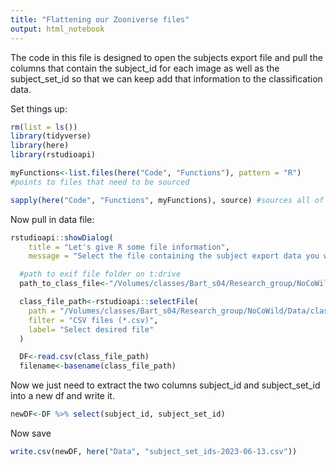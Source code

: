 ```yaml
---
title: "Flattening our Zooniverse files"
output: html_notebook
---
```

The code in this file is designed to open the subjects export file and pull the columns that contain the subject_id for each image as well as the subject_set_id so that we can keep add that information to the classification data.

Set things up:
```r
rm(list = ls())
library(tidyverse)
library(here)
library(rstudioapi)

myFunctions<-list.files(here("Code", "Functions"), pattern = "R") 
#points to files that need to be sourced

sapply(here("Code", "Functions", myFunctions), source) #sources all of the functions in the Functions folder.
```

Now pull in data file:
```r

rstudioapi::showDialog(
    title = "Let's give R some file information",
    message = "Select the file containing the subject export data you wish to process")

  #path to exif file folder on t:drive
  path_to_class_file<-"/Volumes/classes/Bart_s04/Research_group/NoCoWild/Data/classification_files/"

  class_file_path<-rstudioapi::selectFile(
    path = "/Volumes/classes/Bart_s04/Research_group/NoCoWild/Data/classification_files/",
    filter = "CSV files (*.csv)",
    label= "Select desired file"
  )

  DF<-read.csv(class_file_path)
  filename<-basename(class_file_path)

```

Now we just need to extract the two columns subject_id and subject_set_id into a new df and write it.

```r
newDF<-DF %>% select(subject_id, subject_set_id)
```
Now save
```r
write.csv(newDF, here("Data", "subject_set_ids-2023-06-13.csv"))
```

